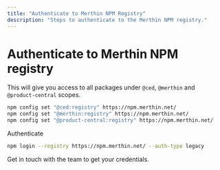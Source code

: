 ---
title: "Authenticate to Merthin NPM Registry" 
description: "Steps to authenticate to the Merthin NPM registry."
---

# Authenticate to Merthin NPM registry

This will give you access to all packages under `@ced`, `@merthin` and `@product-central` scopes.

```bash
npm config set "@ced:registry" https://npm.merthin.net/
npm config set "@merthin:registry" https://npm.merthin.net/
npm config set "@product-central:registry" https://npm.merthin.net/
```

Authenticate

```bash
npm login --registry https://npm.merthin.net/ --auth-type legacy
```

Get in touch with the team to get your credentials.
